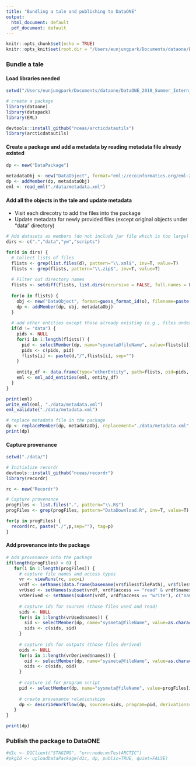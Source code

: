 ```yaml
---
title: "Bundling a tale and publishing to DataONE"
output:
  html_document: default
  pdf_document: default
---
```


```r
knitr::opts_chunk$set(echo = TRUE)
knitr::opts_knit$set(root.dir = "/Users/eunjungpark/Documents/dataone/DataONE_2018_Summer_Intern_Project1/taleForBundleTale/work/data/")
```

### Bundle a tale
#### Load libraries needed
```r
setwd("/Users/eunjungpark/Documents/dataone/DataONE_2018_Summer_Intern_Project1/taleForBundleTale/work/data/")

# create a package
library(dataone)
library(datapack)
library(EML)

devtools::install_github("nceas/arcticdatautils")
library(arcticdatautils)
```


#### Create a package and add a metadata by reading metadata file already existed
```r
dp <- new("DataPackage")

metadataObj <- new("DataObject", format="eml://ecoinformatics.org/eml-2.1.1", filename="./data/metadata.xml")
dp <- addMember(dp, metadataObj)
eml <- read_eml("./data/metadata.xml")
```


#### Add all the objects in the tale and update metadata
+ Visit each direcotry to add the files into the package
+ Update metadata for newly provided files (except original objects under "data" directory)
```r
# Add datasets as members (do not include jar file which is too large)
dirs <- c(".","data","yw","scripts")

for(d in dirs) {
  # Collect lists of files
  flists <- grep(list.files(d), pattern="\\.xml$", inv=T, value=T)
  flists <- grep(flists, pattern="\\.zip$", inv=T, value=T)
  
  # Filter out directory names
  flists <- setdiff(flists, list.dirs(recursive = FALSE, full.names = FALSE))
  
  for(o in flists) { 
    obj <- new("DataObject", format=guess_format_id(o), filename=paste(d,"/",o,sep=""))
    dp <- addMember(dp, obj, metadataObj)
  }
  
  # add other entities except those already existing (e.g., files under ./data/)
  if(d != "data") {
    pids <- NULL
    for(i in 1:length(flists)) {
      pid <- selectMember(dp, name="sysmeta@fileName", value=flists[i])
      pids <- c(pids, pid)
      flists[i] <- paste(d,"/",flists[i], sep="")
    }
    
    entity_df <- data.frame(type="otherEntity", path=flists, pid=pids, format_id=guess_format_id(flists), stringsAsFactors=FALSE)
    eml <- eml_add_entities(eml, entity_df)
  }
}

print(eml)
write_eml(eml, "./data/metadata.xml")
eml_validate("./data/metadata.xml")

# replace metadata file in the package
dp <- replaceMember(dp, metadataObj, replacement="./data/metadata.xml", formatId="eml://ecoinformatics.org/eml-2.1.1")
print(dp)
```


#### Capture provenance
```r
setwd("./data/")

# Initialize recordr
devtools::install_github("nceas/recordr")
library(recordr)

rc <- new("Recordr")

# Capture provenance
progFiles <- list.files(".", pattern="\\.R$")
progFiles <- grep(progFiles, pattern="DataDownload.R", inv=T, value=T)

for(p in progFiles) {
  record(rc, paste("./",p,sep=""), tag=p)
}
```


#### Add provenance into the package
```r
# Add provenance into the package
if(length(progFiles) > 0) {
   for(i in 1:length(progFiles)) {
     # capture file names and access types
     vr <- viewRuns(rc, seq=i)
     vrdf <- setNames(data.frame(basename(vr$files$filePath), vr$files$access), c("names","access"))
     vrUsed <- setNames(subset(vrdf, vrdf$access == "read" & vrdf$names != "statep010.shp"), c("names","acess"))
     vrDerived <- setNames(subset(vrdf, vrdf$access == "write"), c("names","acess"))
     
     # capture ids for sources (those files used and read)
     sids <- NULL
     for(n in 1:length(vrUsed$names)) {
       sid <- selectMember(dp, name="sysmeta@fileName", value=as.character(vrUsed$names[n]))
       sids <- c(sids, sid)
     }
     
     # capture ids for outputs (those files derived)
     oids <- NULL
     for(o in 1:length(vrDerived$names)) {
       oid <- selectMember(dp, name="sysmeta@fileName", value=as.character(vrDerived$names[o]))
       oids <- c(oids, oid)
     }
     
     # capture id for program script
     pid <- selectMember(dp, name="sysmeta@fileName", value=progFiles[i])
     
     # create provenance relationships
     dp <- describeWorkflow(dp, sources=sids, program=pid, derivations=oids)
   }
}

print(dp)
```


### Publish the package to DataONE
```r
#d1c <- D1Client("STAGING", "urn:node:mnTestARCTIC")
#pkgId <- uploadDataPackage(d1c, dp, public=TRUE, quiet=FALSE)
```